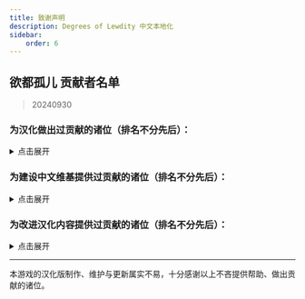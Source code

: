 ```yaml
---
title: 致谢声明
description: Degrees of Lewdity 中文本地化
sidebar:
    order: 6
---
```


## 欲都孤儿 贡献者名单
> 20240930
### 为汉化做出过贡献的诸位（排名不分先后）：
<details>
    <summary>点击展开</summary>

    - 0-V-O
    - 0Mr-Wolf0
    - 127inch
    - 2113693481(G4466)
    - 23tinywishes(23-li'l-wishes)
    - 27844
    - 3428580294(Akane)
    - 502y
    - 730891196longaotian(阿雨🌧)
    - A-kia
    - AEEESEEEA(虚空)
    - Abreadpuppy
    - Aeserchengzi
    - Airiowo6181(Airi_owo)
    - Albedoui
    - AnselCl(Quintillus)
    - ApostateJulian(ApostateJulian)
    - Barkatze
    - BiologyRainbow
    - Bl-XY(噬星鸽)
    - Blakuout
    - Byuzh(白羽之花)
    - CH3CHClCOOCH2CH3(Yugoslavia)
    - CKRainbow(CKRainbow)
    - Catwillow
    - CharnelKan
    - CherubKuar(kuar考爾)
    - CheungJY
    - Chougaliott(蔻加chouga)
    - Chunolate(清睢Clate)
    - ClameCyrus
    - CountsC(COUNTC)
    - Crow153
    - CyanAngle(魔女不会魔法)
    - CytP-code
    - DarkWimd
    - Flos0310
    - FourtyThree413
    - Future-R(未来)
    - Gamez4Alpaca
    - HCPTangHY
    - HamTario0337
    - InvBlaze(Sonar.)
    - KNKswn
    - KPTKJC
    - Kagamine-Rinrin(Kagamine_Lilly)
    - Khaos423(Mr.Lamb)
    - Lemonadestars(柠檬水)
    - LeoLiao96(LeoLiao96)
    - Liano-28
    - Lynndaisy
    - MOm0M(MOM0M)
    - Maenoko(Mer)
    - Messiahyurika0717(蓝洋雨)
    - MissedHeart(丧心病)
    - Mizunotsuki
    - MorLen-molan
    - MuCL2023(良衣)
    - NNann1111
    - Na2OF4
    - Nana027777777(骨头便当)
    - NiuTuran(辰未)
    - Noirou(I.R.S.A.R)
    - NumberSir(Number_Sir)
    - ORANGEEMF(华夫饼)
    - OracleMystic
    - PIKACA2221
    - Peri-Yao
    - Pingu12657
    - PlutoShu2530
    - PrunusSerrulata(PrunusSerrulata)
    - REI0909(怜)
    - Ramiel-s
    - Saltedfish1g
    - SatoriKochiya
    - SenriYuki
    - SilverSturgeon(银鲟鱼)
    - Smiling0Potato(Smiling Potato)
    - StressfulGlenn
    - Stvech
    - TMChao(芥末篮子)
    - Tgdgg(糖包)
    - USS-Corvan(Corvan)
    - Umineko233(UMINEKO)
    - Urped
    - VincentHDLee(V)
    - Violetahere
    - WARMASTER-LEAns(净尘)
    - Weinear
    - XDCirno9
    - XiangQixing(启星)
    - YineR0v0(YineR)
    - YoumuKon(YoumuKon)
    - ZL-XT(ZLZXT)
    - ZerxZ(深淵の鴿子)
    - acizaa(Dreaming)
    - aflbdmp
    - amekachan
    - aria-chan-trans(Aria)
    - bfwqzj
    - cat5230(彭猫猫)
    - catdexe(Mamon)
    - chary0079
    - chazi152
    - chenshifu1145
    - cphxj123(北极星)
    - drugl007
    - dya3506(dya3506)
    - edabchann(edab)
    - emicoto(Lune)
    - flowwwwwwwww(天川鹅)
    - fower151
    - gagadog
    - geilian
    - gn02994106(Ruby)
    - himearl(香草兔兔公爵)
    - incrediblechou(SVC)
    - infinitylose(天玄)
    - k9563461(Dorothy79)
    - kinshisan(菌丝)
    - luoyilate(洛拉姆斯)
    - lynchYANG
    - mao0316
    - maxnb233
    - minami29(minami)
    - miyako4828(miyako4828)
    - omvjro(+++嫉妒)
    - onefrogxx
    - pangbaibai27(pangb)
    - panzian0212
    - polarmail(智)
    - qlyxqlyx(阿泠)
    - qwedc001(Eric Guo)
    - rpk391
    - saria177(泥岩的狗)
    - soupdumpling420
    - spaghetti-22
    - sqbsayori
    - szbenyx(test)
    - tiankong-sky
    - touttie
    - und3rgr0vvth
    - vilandsea
    - vvkbbg
    - wangba12345(31769636)
    - waveyl(wave)
    - white-rice94
    - whiteofsky
    - wmyouff
    - wuruoxi(Elf King)
    - x635(狗墩子)
    - xLuckTlyer(钱德勒)
    - xiaojiZack
    - xiawu240(妖魔鬼怪快离开⭐)
    - yifan010
    - yizesha
    - ynoppony
    - yueeeuan(薄荷奶兔)
    - zxaxxc

</details>

### 为建设中文维基提供过贡献的诸位（排名不分先后）：
<details>
    <summary>点击展开</summary>

    - +++嫉妒
    - 05 Guured
    - 100Zhi
    - 1344535564qwa
    - 15727557402zy
    - 19543739060lwj
    - 1tt1e 1219
    - 259172社
    - 2Bdada
    - 404bk
    - A11216266
    - A29277935
    - ALLEN&ALFRED
    - ASDA
    - Abcd0715
    - AceEchoey
    - Afterglow
    - Aiklai
    - Ailiina
    - Aither
    - Alice nuen
    - Alicekawaiiiii
    - Alouette
    - Aoilen
    - Artemismitty12321
    - AyW
    - Ayndpa
    - Baijia
    - Baiyan
    - Beambook
    - Biantai456123
    - Birdmanonline
    - Bisan
    - Bleph
    - Bowen
    - Capaletric
    - Charl the Internet User
    - Cheam
    - ChenItse
    - ChiESe
    - Chiangchiang
    - Cindy531824
    - Creeping
    - DAX666
    - DGCK81LNN
    - Ddzzkun
    - Deer
    - DeformedGodComplex
    - DestroyerS
    - DmsHunk
    - Dr.Benzin
    - Drlaoyang
    - DynamicPageList3 extension
    - EdmundZ
    - Eira
    - EmailChan
    - Estella Clockwork
    - Eudemonism00
    - F82731848
    - FCSfish
    - Fgftgh
    - Flammis023
    - Fox hezi02
    - FungiEggroll
    - Ghost08
    - GhostMiku117
    - GraySparrow
    - Gurgle
    - HaBai
    - HaiTsuru
    - Haluki81
    - HanedaToMo
    - Happy1041
    - Hawkmoth
    - Higuas
    - Hiroko
    - Hmsterror
    - Hyphakinshi
    - Iijjj
    - Isla
    - JIZ
    - Jjjxj
    - K2496745900
    - Kacastic
    - Kadmz
    - Kalopsia
    - Kanelink
    - Khaos423
    - Kinvinyl
    - Kkkkjl
    - Kkoun
    - Koooooi
    - Kuriyama
    - Kurumi Walnut
    - KylarLoveLoveLove
    - Ladiangory
    - Laiet
    - Lambda017
    - Leonithas
    - Lifeir
    - LittleJinTRE
    - Liuyu1122
    - Lukute
    - Luminescence 516
    - LunaticLegacy
    - LuneFox
    - Luohe
    - LupusXLass1404
    - Lzz
    - MOW0
    - MagicalAstrogy
    - Maidlinmo
    - Mango0206
    - Marsz413
    - Mathevellae
    - MediaWiki default
    - Meguri
    - Mian rouge
    - Mihotel
    - MiraiMirai
    - Mist007
    - Miyako4828
    - Momo(afk)
    - Momoku1112
    - MoonSa
    - MoonWX
    - Morgas
    - N-boMB
    - Nic0t1ner
    - Nigredo420
    - Nina061201
    - NoDFB
    - Nonavere
    - Number Sir
    - Orchid712
    - Otokam
    - PONTIFEXJULIAN
    - Pl816098
    - Plm
    - PolarisLin
    - PolliaJ
    - PrunusSerrulata
    - Purelewd
    - Purelewd1
    - Q299814377
    - Qing Jue
    - R18gWhen
    - Redesilow
    - Rhine
    - Rhy-cea
    - Ricoincolor
    - RobbinA
    - RobinSuKi
    - RonseThurro
    - S0870217
    - Sakuya
    - Selene-Ling
    - Shaun
    - Shirokun2024
    - Shuangyuanland
    - Sigmoni
    - Silas el
    - Site098
    - SkyF
    - SoraL
    - SpispsW
    - Stagger
    - Star1825
    - Starrrr
    - Stasi
    - Strike-AI
    - Sulisu
    - Syv edit
    - TEARSTREAK
    - Tinygrox
    - Tlyer
    - Touched
    - USB mw
    - Upghs2336
    - Utsuho
    - Valanthe
    - Vampile
    - Vanco
    - WT4D
    - WakaWakaMaya
    - Whimilk
    - WhiteSprite
    - William531204
    - Wintergreen
    - Wisjdhap
    - Wit
    - Wit-prophet
    - Wmyth22
    - Wtl9242006
    - Wutiaomiao
    - Www3077665332
    - Wwy666
    - XSabes
    - Ximena520
    - Xioalang2550
    - Ycy.
    - Yilinshe
    - Yis
    - Ysgaos
    - Yukiviyugmail
    - Yukki
    - YunyouLi
    - Yuyu-o
    - ZBIRDzzZ
    - ZDich
    - Zangyou
    - Zero499
    - Zoe096423
    - 不想晚睡
    - 什么也不会
    - 伊斯
    - 佘临
    - 你看见头了吗？
    - 六黄
    - 北极星勾陈一
    - 千纸鹤
    - 卢本伟
    - 叶工叶
    - 吗喽
    - 命时
    - 咪咪123
    - 咸海顿
    - 哈哈哈
    - 啊什么黄油就不能认真玩了？
    - 回首易染
    - 地下室
    - 坏鹅
    - 垃圾
    - 夜牧
    - 孑虚乌有在逃中
    - 季度
    - 小学生
    - 小小香日
    - 小微
    - 崇宫白狼
    - 幽灵是一款我的一生挚爱
    - 德鲁伊心水晶剑
    - 心宿二
    - 惊恐地凝视
    - 惠高木惠
    - 慈
    - 憶97815376461
    - 我是美铝
    - 拳皇贞德
    - 方糖于杯中回转
    - 星涵是蠢狼
    - 昭雪
    - 柠檬面包
    - 查查塞维
    - 柳
    - 桉肆
    - 次哦
    - 汪明
    - 沃尔玛购物袋
    - 沈
    - 沙沙
    - 没水
    - 泡鲁玛
    - 流泪猫猫头
    - 涂山某小妖
    - 狗子
    - 琉影
    - 琊樂
    - 电飞鼠
    - 白木捏猫
    - 福灵剂-0
    - 竹子躺着说
    - 笠
    - 羽蝶蝶
    - 翔子
    - 老大喵
    - 老白干
    - 色温
    - 菜地里的大白菜
    - 蒸蒸日上撅撅镇
    - 西里斯小店
    - 轻语的风
    - 阿利森沃桑
    - 阿白的小宝存
    - 陈泽
    - 陌年微凉
    - 零环零理想
    - 霜蓝梦凝
    - 音银
    - 鱼干不咸不要钱

</details>

### 为改进汉化内容提供过贡献的诸位（排名不分先后）：
<details>
    <summary>点击展开</summary>

    - 117xxx
    - 1Shirotori
    - 1diotDoomSpira1
    - 283952
    - 404bako
    - 77676zero
    - ACE-DustofStars
    - AEEESEEEA
    - ALEXDRAGON555
    - Akizuki1529
    - Ark-Two
    - Arueee
    - BananaBox9487
    - Benotasheep
    - Brandoyifang
    - CRSWMYHJ
    - Capaletric
    - CocLucia
    - DachuiWong
    - Dahuludemaomi
    - DankerBobcat127
    - EdminZ
    - EndlessNull
    - Eudemonism00
    - EvolveCrow
    - FLCnhzmry
    - Fimmm
    - FrostNova67204
    - Fuyuhana
    - Ghost1420
    - Gionaqiaonai
    - GuHaiYin
    - HAL900O
    - HSSkyBoy
    - Ham-desu
    - HanHan3z
    - Hankiebutter
    - KaranoAkira
    - Khaos423
    - Kyereach
    - LeavesWind233
    - Maenoko
    - Maildd4158
    - Meow0x7E
    - Meowmeow030
    - Minaduki-Shigure
    - Moliyi
    - MorningLights
    - Nemunemu233
    - Nep-Timeline
    - NkeoPatch
    - NormanDSG
    - NumberSir
    - OpheliaSH
    - Otilia0372
    - Paul-16098
    - Pewds233
    - PichuChen
    - Pony-CW
    - PostMeridy
    - Qkat9
    - RL3461
    - Riderdmyf
    - Rxase
    - SYK1494715212
    - Satori114514
    - Sharkila
    - Shifinia
    - Shio84587
    - ShiroArashi
    - ShiroSakurairo
    - Sleependermasn
    - SlimFight1
    - Sphaela
    - TillMist
    - Trenza1ore
    - Trkyuu
    - UphealLaw
    - Willy0v0
    - Xiamufeng-0828
    - XonlookerX
    - XyMinxin
    - Ydm2
    - Yeddaa
    - Zed660033
    - Zero20000
    - ZeroRing233
    - Zeta1002
    - Zior2107
    - a845563011
    - ahhiisme
    - ann049
    - arottenpen
    - bb7355608
    - bd-star
    - becifia
    - begentle2662
    - bibibibiye
    - blackteawww
    - blackuoi
    - branpurnae
    - creeping1023
    - cybergeekboy
    - dambakana
    - dizzyfall258
    - dufy2000
    - francescahsu
    - gengaixingming
    - ghost
    - gn02994106
    - haitun202
    - hedynn
    - hphhh222
    - hyakuyamikaera
    - kateW223
    - liangchengjiuren
    - limidafei
    - linonetwo
    - liwangerde
    - luckydeer136
    - luke72927
    - macaca1014
    - mark2330
    - mengyuxiangsui
    - meowmeowmeowmeowmeomeoww
    - mirrormirroronwall
    - miyakoAki4828
    - monakaJP
    - morrisan428
    - nasekaoru202
    - nekobolo1
    - nerine0
    - orchid712
    - orishimo010
    - ouo30
    - paikoo
    - please-enter-a-username
    - qwzther
    - rainfall1019
    - reibu
    - ripplelin
    - robot1415
    - ruuu219
    - ryou1016
    - salagadoola
    - scarywhale
    - sgj123456
    - shanmujiuya
    - sheepog
    - shenqide5
    - si1ence1895
    - thatskysze
    - titituto
    - toritorisuki
    - uhohohoho
    - ujhfjosnfksd
    - un114514okk
    - unins000
    - waxchian
    - whrfssb
    - willie9815
    - wozhachengyanhua
    - wuyuzegang
    - wx348055736
    - xiaolok29
    - xiaxuede
    - xixia0516
    - xurui165023
    - xzhxtl
    - xzyl4303
    - y5353030
    - yanm66
    - yimoandloucy
    - yinleirenlxy
    - yoyoliu9189
    - yuban01652
    - yundixx
    - zhengxiaoyao0716
    - zsbxws

</details>

---
本游戏的汉化版制作、维护与更新属实不易，十分感谢以上不吝提供帮助、做出贡献的诸位。